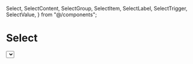   Select,
  SelectContent,
  SelectGroup,
  SelectItem,
  SelectLabel,
  SelectTrigger,
  SelectValue,
} from "@/components";

# Select

<PreviewWrapper>
  <Select>
    <SelectTrigger className="w-[280px]">
      <SelectValue placeholder="Select a timezone" />
    </SelectTrigger>
    <SelectContent>
      <SelectGroup>
        <SelectLabel>North America</SelectLabel>
        <SelectItem value="est">Eastern Standard Time (EST)</SelectItem>
        <SelectItem value="cst">Central Standard Time (CST)</SelectItem>
        <SelectItem value="mst">Mountain Standard Time (MST)</SelectItem>
        <SelectItem value="pst">Pacific Standard Time (PST)</SelectItem>
        <SelectItem value="akst">Alaska Standard Time (AKST)</SelectItem>
        <SelectItem value="hst">Hawaii Standard Time (HST)</SelectItem>
      </SelectGroup>
      <SelectGroup>
        <SelectLabel>Europe & Africa</SelectLabel>
        <SelectItem value="gmt">Greenwich Mean Time (GMT)</SelectItem>
        <SelectItem value="cet">Central European Time (CET)</SelectItem>
        <SelectItem value="eet">Eastern European Time (EET)</SelectItem>
        <SelectItem value="west">
          Western European Summer Time (WEST)
        </SelectItem>
        <SelectItem value="cat">Central Africa Time (CAT)</SelectItem>
        <SelectItem value="eat">East Africa Time (EAT)</SelectItem>
      </SelectGroup>
      <SelectGroup>
        <SelectLabel>Asia</SelectLabel>
        <SelectItem value="msk">Moscow Time (MSK)</SelectItem>
        <SelectItem value="ist">India Standard Time (IST)</SelectItem>
        <SelectItem value="cst_china">China Standard Time (CST)</SelectItem>
        <SelectItem value="jst">Japan Standard Time (JST)</SelectItem>
        <SelectItem value="kst">Korea Standard Time (KST)</SelectItem>
        <SelectItem value="ist_indonesia">
          Indonesia Central Standard Time (WITA)
        </SelectItem>
      </SelectGroup>
      <SelectGroup>
        <SelectLabel>Australia & Pacific</SelectLabel>
        <SelectItem value="awst">
          Australian Western Standard Time (AWST)
        </SelectItem>
        <SelectItem value="acst">
          Australian Central Standard Time (ACST)
        </SelectItem>
        <SelectItem value="aest">
          Australian Eastern Standard Time (AEST)
        </SelectItem>
        <SelectItem value="nzst">New Zealand Standard Time (NZST)</SelectItem>
        <SelectItem value="fjt">Fiji Time (FJT)</SelectItem>
      </SelectGroup>
      <SelectGroup>
        <SelectLabel>South America</SelectLabel>
        <SelectItem value="art">Argentina Time (ART)</SelectItem>
        <SelectItem value="bot">Bolivia Time (BOT)</SelectItem>
        <SelectItem value="brt">Brasilia Time (BRT)</SelectItem>
        <SelectItem value="clt">Chile Standard Time (CLT)</SelectItem>
      </SelectGroup>
    </SelectContent>
  </Select>
</PreviewWrapper>
